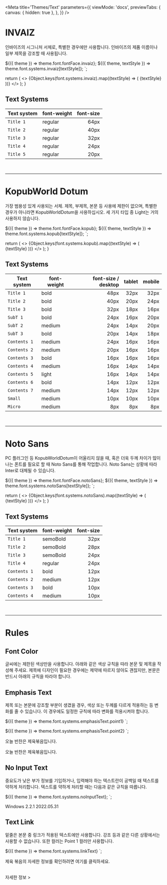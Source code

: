
<Meta
  title='Themes/Text'
  parameters={{
    viewMode: 'docs',
    previewTabs: {
      canvas: { hidden: true },
    },
  }}
/>

# INVAIZ

인바이즈의 시그니처 서체로, 특별한 경우에만 사용합니다. 인바이즈의 제품 이름이나 일부 제목을 강조할 때 사용됩니다.

  ${({ theme }) => theme.font.fontFace.invaiz};
  ${({ theme, textStyle }) => theme.font.systems.invaiz[textStyle]};
`;

  return (
    <>
      {Object.keys(font.systems.invaiz).map((textStyle) => (
        <TypefaceINVAIZ textStyle={textStyle} key={textStyle}>
          {textStyle}
        </TypefaceINVAIZ>
      ))}
    </>
  );
}

<Canvas>
  <Story name='INVAIZ'>
    <INVAIZTextSystems />
  </Story>
</Canvas>

## Text Systems

| Text system | font-weight | font-size |
| ----------- | ----------- | --------: |
|  `Title 1`  | regular     |      64px |
|  `Title 2`  | regular     |      40px |
|  `Title 3`  | regular     |      32px |
|  `Title 4`  | regular     |      24px |
|  `Title 5`  | regular     |      20px |

<br />

---

# KopubWorld Dotum

가장 범용성 있게 사용되는 서체. 제목, 부제목, 본문 등 사용에 제한이 없으며, 특별한 경우가 아니라면 KopubWorldDotum을 사용하십시오. 세 가지
타입 중 Light는 거의 사용하지 않습니다.

  ${({ theme }) => theme.font.fontFace.kopub};
  ${({ theme, textStyle }) => theme.font.systems.kopub[textStyle]};
`;

  return (
    <>
      {Object.keys(font.systems.kopub).map((textStyle) => (
        <TypefaceKopub textStyle={textStyle} key={textStyle}>
          {textStyle}
        </TypefaceKopub>
      ))}
    </>
  );
}

<Canvas>
  <Story name='KopubWorld Dotum'>
    <KopubTextSystems />
  </Story>
</Canvas>

## Text Systems

| Text system  | font-weight | font-size / desktop | tablet | mobile |
| ------------ | ----------- | ------------------: | -----: | -----: |
| `Title 1`    | bold        |                48px |   32px |   32px |
| `Title 2`    | bold        |                40px |   20px |   24px |
| `Title 3`    | bold        |                32px |   18px |   16px |
| `SubT 1`     | bold        |                24px |   16px |   20px |
| `SubT 2`     | medium      |                24px |   14px |   20px |
| `SubT 3`     | bold        |                20px |   14px |   18px |
| `Contents 1` | medium      |                24px |   16px |   16px |
| `Contents 2` | medium      |                20px |   16px |   16px |
| `Contents 3` | bold        |                16px |   16px |   16px |
| `Contents 4` | medium      |                16px |   14px |   14px |
| `Contents 5` | light       |                16px |   14px |   14px |
| `Contents 6` | bold        |                14px |   12px |   12px |
| `Contents 7` | medium      |                14px |   12px |   12px |
| `Small`      | medium      |                10px |   10px |   10px |
| `Micro`      | medium      |                 8px |    8px |    8px |

<br />

---

# Noto Sans

PC 플러그인 등 KopubWorldDotum이 어울리지 않을 때, 혹은 더욱 두께 차이가 많이 나는 폰트를 필요로 할 때 Noto Sans를 통해 작업합니다. Noto Sans는 상황에 따라 Inter로 대체될 수 있습니다.

  ${({ theme }) => theme.font.fontFace.notoSans};
  ${({ theme, textStyle }) => theme.font.systems.notoSans[textStyle]};
`;

  return (
    <>
      {Object.keys(font.systems.notoSans).map((textStyle) => (
        <TypefaceNotoSans textStyle={textStyle} key={textStyle}>
          {textStyle}
        </TypefaceNotoSans>
      ))}
    </>
  );
}

<Canvas>
  <Story name='Noto Sans'>
    <NotoSansTextSystems />
  </Story>
</Canvas>

## Text Systems

| Text system  | font-weight | font-size |
| ------------ | ----------- | --------: |
| `Title 1`    | semoBold    |      32px |
| `Title 2`    | semoBold    |      28px |
| `Title 3`    | semoBold    |      24px |
| `Title 4`    | regular     |      24px |
| `Contents 1` | bold        |      12px |
| `Contents 2` | medium      |      12px |
| `Contents 3` | bold        |      10px |
| `Contents 4` | medium      |      10px |

<br />

---

# Rules

## Font Color

글씨에는 제한된 색상만을 사용합니다. 아래와 같은 색상 규칙을 따라 본문 및 제목을 작성해 주세요.
제목에 디자인이 필요한 경우에는 제약에 따르지 않아도 괜찮지만, 본문은 반드시 아래의 규칙을 따라야 합니다.

## Emphasis Text

제목 또는 본문에 강조할 부분이 생겼을 경우, 색상 또는 두께를 다르게 적용하는 등 변화를 줄 수 있습니다.
이 경우에도 일정한 규칙에 따라 변화를 적용시켜야 합니다.

  ${({ theme }) => theme.font.systems.emphasisText.point1}
`;

  ${({ theme }) => theme.font.systems.emphasisText.point2}
`;

<Canvas>
  <Story name='Emphasis Text'>
    <p>
      오늘 반찬은 <Point1>제육볶음</Point1>입니다.
    </p>
    <p>
      오늘 반찬은 <Point2>제육볶음</Point2>입니다.
    </p>
  </Story>
</Canvas>

## No Input Text

중요도가 낮은 부가 정보를 기입하거나, 입력해야 하는 텍스트란이 공백일 때 텍스트를 약하게 처리합니다.
텍스트를 약하게 처리할 때는 다음과 같은 규칙을 따릅니다.

  ${({ theme }) => theme.font.systems.noInputText};
`;

<Canvas>
  <Story name='No Input Text'>
    <NoInputText>Windows 2.2.1 2022.05.31</NoInputText>
  </Story>
</Canvas>

## Text Link

밑줄은 본문 중 링크가 적용된 텍스트에만 사용합니다. 강조 등과 같은 다른 상황에서는 사용할 수 없습니다. 또한 컬러는 Point 1 컬러만 사용합니다.

  ${({ theme }) => theme.font.systems.linkText}
`;

<Canvas>
  <Story name='Text Link'>
    <p>
      제육 볶음의 자세한 정보를 확인하려면 <TextLink>여기</TextLink>를 클릭하세요.
    </p>
    <br />
    <TextLink>자세한 정보 ></TextLink>
  </Story>
</Canvas>
